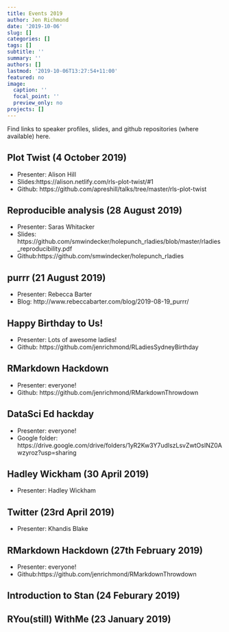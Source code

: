 ```yaml
---
title: Events 2019
author: Jen Richmond
date: '2019-10-06'
slug: []
categories: []
tags: []
subtitle: ''
summary: ''
authors: []
lastmod: '2019-10-06T13:27:54+11:00'
featured: no
image:
  caption: ''
  focal_point: ''
  preview_only: no
projects: []
---
```



Find links to speaker profiles, slides, and github repositories (where available) here. 

## Plot Twist (4 October 2019)
- Presenter: Alison Hill 
- Slides:https://alison.netlify.com/rls-plot-twist/#1
- Github: https://github.com/apreshill/talks/tree/master/rls-plot-twist


## Reproducible analysis (28 August 2019)
- Presenter: Saras Whitacker
- Slides: https://github.com/smwindecker/holepunch_rladies/blob/master/rladies_reproducibility.pdf
- Github:https://github.com/smwindecker/holepunch_rladies


## purrr (21 August 2019)
- Presenter: Rebecca Barter
- Blog: http://www.rebeccabarter.com/blog/2019-08-19_purrr/

## Happy Birthday to Us!
- Presenter: Lots of awesome ladies!
- Github: https://github.com/jenrichmond/RLadiesSydneyBirthday

## RMarkdown Hackdown
- Presenter: everyone!
- Github: https://github.com/jenrichmond/RMarkdownThrowdown

## DataSci Ed hackday

- Presenter: everyone! 
- Google folder: https://drive.google.com/drive/folders/1yR2Kw3Y7udlszLsvZwtOsINZ0Awzyroz?usp=sharing


## Hadley Wickham (30 April 2019)
- Presenter: Hadley Wickham


## Twitter (23rd April 2019)
- Presenter: Khandis Blake


## RMarkdown Hackdown (27th February 2019)
- Presenter: everyone!
- Github:https://github.com/jenrichmond/RMarkdownThrowdown

## Introduction to Stan (24 Feburary 2019)

## RYou(still) WithMe (23 January 2019)


